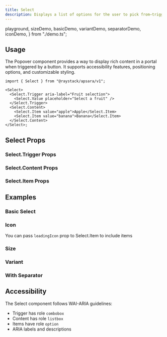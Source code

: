 ```yaml
---
title: Select
description: Displays a list of options for the user to pick from—triggered by a button.
---
```


  playground,
  sizeDemo,
  basicDemo,
  variantDemo,
  separatorDemo,
  iconDemo,
} from "./demo.ts";

<Demo data={playground} />

## Usage

The Popover component provides a way to display rich content in a portal when triggered by a button. It supports accessibility features, positioning options, and customizable styling.

```tsx
import { Select } from "@raystack/apsara/v1";

<Select>
  <Select.Trigger aria-label="Fruit selection">
    <Select.Value placeholder="Select a fruit" />
  </Select.Trigger>
  <Select.Content>
    <Select.Item value="apple">Apple</Select.Item>
    <Select.Item value="banana">Banana</Select.Item>
  </Select.Content>
</Select>;
```

## Select Props

### Select.Trigger Props

<auto-type-table path="./props.ts" name="SelectTriggerProps" />

### Select.Content Props

<auto-type-table path="./props.ts" name="SelectContentProps" />

### Select.Item Props

<auto-type-table path="./props.ts" name="SelectItemProps" />

## Examples

### Basic Select

<Demo data={basicDemo} />

### Icon

You can pass `leadingIcon` prop to Select.Item to include items

<Demo data={iconDemo} />

### Size

<Demo data={sizeDemo} />

### Variant

<Demo data={variantDemo} />

### With Separator

<Demo data={separatorDemo} />

## Accessibility

The Select component follows WAI-ARIA guidelines:

- Trigger has role `combobox`
- Content has role `listbox`
- Items have role `option`
- ARIA labels and descriptions

